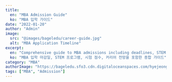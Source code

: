```yaml
---
title:
  en: "MBA Admission Guide"
  ko: "MBA 입학 가이드"
date: "2022-01-20"
author: "Admin"
image:
  src: "@images/bageledu/career-guide.jpg"
  alt: "MBA Application Timeline"
excerpt:
  en: "Comprehensive guide to MBA admissions including deadlines, STEM programs, test scores, and career prospects"
  ko: "MBA 입학 마감일, STEM 프로그램, 시험 점수, 커리어 전망을 포함한 종합 가이드"
category: "MBA"
authorImage: "https://bageledu.sfo3.cdn.digitaloceanspaces.com/hyejeong.jpg"
tags: ["MBA", "Admission"]
---
```


<div x-data>
  <template x-if="$store.language !== 'ko'">
    <div class="en-content">
# MBA Admission Guide

## 1. MBA Application Deadlines (2022-23)

| Business School           | Application Deadline | Decision         |
|---------------------------|----------------------|------------------|
| Harvard Business School   | September 7, 2022    | December 8, 2022 |
| Wharton                 | September 7, 2022    | December 15, 2022|
| Columbia Business School  | September 28, 2022   | April 5, 2023    |

## 2. Early Decision Schools

- **Columbia Business School**: 
  - Early Decision results announced before Regular Round 1
  - Non-refundable $6,000 deposit required within two weeks
  - Results typically announced in December

## 3. STEM MBA Programs

| School                    | Program Details                                   | Tuition Fees |
|---------------------------|---------------------------------------------------|--------------|
| Harvard Business School   | Management Science Track in Full-Time MBA         | $146,900     |
| Stanford GSB              | Entire Full-Time MBA, MSx Degrees                 | $149,450     |
| UPenn (Wharton)           | Majors in Actuarial Science, Business Analytics...  | $167,748     |
| Chicago (Booth)           | Entire Full-Time MBA                              | $146,980     |
| MIT (Sloan)               | Entire Full-Time MBA, Sloan Fellows MBA, etc.     | $154,550     |

## 4. GMAT Score Breakdown

| Section                       | Time Limit | Number of Questions | Score Range | GMAT Section                   |
|-------------------------------|------------|---------------------|-------------|--------------------------------|
| Quantitative Reasoning        | 62 minutes | 31 questions        | 6-51        | Quantitative score             |
| Verbal Reasoning              | 65 minutes | 36 questions        | 6-51        | Verbal score                   |
| Integrated Reasoning          | 30 minutes | 12 questions        | 1-8         | Integrated Reasoning score     |
| Analytical Writing Assessment | 30 minutes | 1 question          | 0-6         | Analytical Writing Assessment  |

## 5. GRE Score (Republic of Korea)

| Category              | Mean Score | Standard Deviation |
|-----------------------|------------|--------------------|
| Verbal Reasoning      | 151.9      | 7.9                |
| Quantitative Reasoning| 161.9      | 6.8                |
| Analytical Writing    | 3.5        | 0.8                |

## 6. MBA Scholarships for Foreign Students

- **IU International Applied Science University**: Offers flexible scholarships for MBA students.
- **Willamette MBA Global Diversity Scholarship**: Available in the USA.
- **Cambridge International MBA Scholarship**: £23,000 for international students.
- **Exeter Global Leader Scholarship**: Offered at Exeter University.
- **Cox School of Business EMBA Scholarship**: Available in the USA.

## 7. Interview Tips

1. First impressions matter: Dress well, make a strong handshake, and greet politely.
2. Focus on communication, not just English-speaking skills.
3. Active listening is as important as speaking.
4. Be confident about your resume content.
5. Send a thank-you note within 24 hours.

## 8. After MBA Career Salary

| Company                  | Base Salary | Bonus           | Signing Bonus | Relocation          |
|--------------------------|-------------|-----------------|---------------|---------------------|
| McKinsey & Company       | $165,000    | Up to $35,000   | $30,000       | $2,000 - $9,000     |
| Bain & Company           | $165,000    | Up to $41,250   | $30,000       | $8,000 - $16,000    |
| Boston Consulting Group  | $165,000    | Up to $41,250   | $30,000       | $2,000 - $8,000     |

## 9. Essay Tips: Goal

| Question                     | Sample Answer                                      | Elements                   | Word Count |
|------------------------------|----------------------------------------------------|----------------------------|------------|
| Why pursue an MBA?           | Short- and long-term career goals                  | Short-term, long-term goals| 80-100     |
| How were these goals formed? | Influences such as family, mentors, or experiences | Career up to date          | 70-100     |
| Why MBA, why now?            | Address the gap between current and future goals   | Why MBA?                   | 70-100     |
| How will you contribute?     | Discuss contributions to the program's community   | Community contributions    | 50-70      |
    </div>
  </template>
  <template x-if="$store.language === 'ko'">
    <div class="ko-content">
# MBA 입학 가이드

## 1. MBA 지원 마감일 (2022-23)

| 경영대학원           | 지원 마감일        | 결과 발표       |
|----------------------|--------------------|-----------------|
| 하버드 경영대학원    | 2022년 9월 7일     | 2022년 12월 8일 |
| 와튼 스쿨           | 2022년 9월 7일     | 2022년 12월 15일|
| 컬럼비아 경영대학원  | 2022년 9월 28일    | 2023년 4월 5일  |

## 2. 얼리 디시전 학교

- **컬럼비아 경영대학원**: 
  - 얼리 디시전 결과는 정규 1라운드 전에 발표
  - 합격 후 2주 이내에 환불 불가능한 $6,000 보증금 납부 필요
  - 결과는 보통 12월에 발표

## 3. STEM MBA 프로그램

| 학교                    | 프로그램 세부사항                              | 학비      |
|-------------------------|-----------------------------------------------|-----------|
| 하버드 경영대학원       | 전일제 MBA의 경영과학 트랙                      | $146,900  |
| 스탠포드 GSB            | 전체 전일제 MBA, MSx 학위                      | $149,450  |
| 펜실베니아 (와튼)       | 보험계리학, 비즈니스 분석 등 전공               | $167,748  |
| 시카고 (부스)           | 전체 전일제 MBA                               | $146,980  |
| MIT (슬론)             | 전체 전일제 MBA, 슬론 펠로우 MBA 등            | $154,550  |

## 4. GMAT 점수 구성

| 섹션              | 시간 제한 | 문제 수 | 점수 범위 | GMAT 섹션          |
|-------------------|-----------|---------|-----------|--------------------|
| 수리논리          | 62분      | 31문제  | 6-51      | 수리 점수          |
| 언어논리          | 65분      | 36문제  | 6-51      | 언어 점수          |
| 통합추론          | 30분      | 12문제  | 1-8       | 통합추론 점수      |
| 분석적 작문       | 30분      | 1문제   | 0-6       | 분석적 작문 점수   |

## 5. GRE 점수 (대한민국)

| 카테고리         | 평균 점수 | 표준편차  |
|------------------|-----------|-----------|
| 언어논리         | 151.9     | 7.9       |
| 수리논리         | 161.9     | 6.8       |
| 분석적 작문      | 3.5       | 0.8       |

## 6. 외국인 학생을 위한 MBA 장학금

- **IU 국제응용과학대학**: MBA 학생을 위한 유연한 장학금 제공.
- **윌라멧 MBA 글로벌 다양성 장학금**: 미국에서 이용 가능.
- **캠브리지 국제 MBA 장학금**: 국제 학생을 위한 £23,000 지원.
- **엑서터 글로벌 리더 장학금**: 엑서터 대학교에서 제공.
- **콕스 경영대학원 EMBA 장학금**: 미국에서 이용 가능.

## 7. 인터뷰 팁

1. 첫인상이 중요합니다: 단정한 복장, 확실한 악수, 공손한 인사.
2. 영어 실력뿐만 아니라 의사소통 능력에 중점을 두세요.
3. 말하기만큼 경청도 중요합니다.
4. 이력서 내용에 대해 자신감을 가지세요.
5. 24시간 이내에 감사 이메일을 보내세요.

## 8. MBA 졸업 후 연봉

| 회사                   | 기본급    | 보너스           | 사이닝 보너스 | 이전 비용          |
|------------------------|-----------|------------------|---------------|--------------------|
| 맥킨지                 | $165,000  | 최대 $35,000     | $30,000       | $2,000 - $9,000    |
| 베인                   | $165,000  | 최대 $41,250     | $30,000       | $8,000 - $16,000   |
| BCG                    | $165,000  | 최대 $41,250     | $30,000       | $2,000 - $8,000    |

## 9. 에세이 팁: 목표

| 질문                          | 답변 예시                                        | 요소                   | 글자 수  |
|-------------------------------|--------------------------------------------------|------------------------|----------|
| MBA를 하려는 이유는?          | 단기 및 장기 경력 목표                           | 단기, 장기 목표        | 80-100   |
| 이러한 목표는 어떻게 형성되었나?| 가족, 멘토, 경험 등의 영향                      | 현재까지의 경력         | 70-100   |
| 왜 MBA이고, 왜 지금인가?       | 현재와 미래 목표 간의 격차 설명                  | MBA의 필요성           | 70-100   |
| 어떻게 기여할 것인가?          | 프로그램 커뮤니티에 대한 기여 논의                | 커뮤니티 기여          | 50-70    |
    </div>
  </template>
</div>